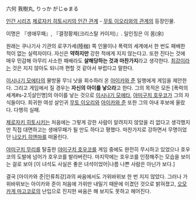 六何 我樹丸, りっか がじゅまる

[[인간 시리즈]] [[제로자키 히토시키의 인간 관계]] - [[무토 이오리와의 관계]]의 등장인물.

이명은 『생애무패』, 『결정황제(크리스탈 카이저)』. 일인칭은 이 몸(余)

원래는 쿠나기사 기관의 로쿠가세(陸枷) 쪽 인물이나 폭력의 세계에서 한 번도 패배한 적이 없는 실력자이다. 자신은 '''약하지만''' 강한 적에게 지지 않는다고. 또한 진다는 것에 매우 민감해 아무리 사소한 패배라도 '''살해당하는 것과 마찬가지'''라고 생각한다. [[아이카와 준|최강]]이라는 것은 지지 않아도 되니까 편할 것 같아서 부럽다고 말한다. 

[[이시나기 모에타]]의 물방울 무늬 낫을 회수하러 온 [[아이카와 준]] 일행에게 게임을 제안한다. 그리고 게임에서 질 경우는 '''자신의 아이를 낳으라'''고 한다.  그의 목적은 모든 [폭력의 세계#s-2.1|살인명]의 아이를 낳는 것으로 [[이시나기 모에타]], [[야미구치 호우코]]가 그의 자식들이다. 희귀한 여성 살인귀 [[무토 이오리]]와 [[아이카와 준]] 또한 그의 아내 후보에 올랐다. 다행히 실패. 

[[제로자키 히토시키]]는 처음에는 그렇게 강한 사람이 알려지지 않았을 리 없다고 생각했지만 직접 대면하고는 생애무패가 될 만도 하다고 평했다. 마찬가지로 강하면서 무명이었던 [[나오키 히엔마]]를 떠올린다.

[[야미구치 무리]]를 탈출한 [[야미구치 호우코]]를 게임 중에도 완전히 무시하고 있었으나 호우코의 도발에 넘어가 호우코를 발라버린다. 마지막에는 호우코를 인정해주는 모습을 보이는 걸로 보아 [이 녀석도 사실은 좋은 녀석이었어|나름 나쁜 사람은 아닌가 보다.]

결국 [아이카와 준|인류최강]과의 싸움에서도 가위바위보 한 번 지지 않았다. 그러나 가위바위보는 아이카와 준이 처음에 가위만 내밀기 때문에 이겼던 것으로 밝혀졌고, [[오모카게 마고코로]]의 난입으로 진지한 싸움은 해 보지도 못하고 헤어진다.
